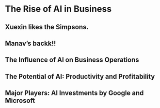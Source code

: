# The Rise of AI in Business
## Xuexin likes the Simpsons.
## Manav's backk!!
## The Influence of AI on Business Operations
## The Potential of AI: Productivity and Profitability
## Major Players: AI Investments by Google and Microsoft
